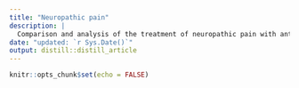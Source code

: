 ```yaml
---
title: "Neuropathic pain"
description: |
  Comparison and analysis of the treatment of neuropathic pain with antidepressants
date: "updated: `r Sys.Date()`"
output: distill::distill_article
---
```


```r
knitr::opts_chunk$set(echo = FALSE)
```




